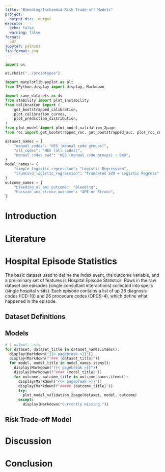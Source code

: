 ```yaml
---
title: "Bleeding/Ischaemia Risk Trade-off Models"
project:
  output-dir: _output
execute:
  echo: false
  warning: false
format:
  pdf
jupyter: python3
fig-format: png
---
```


```python
import os

os.chdir("../prototypes")

import matplotlib.pyplot as plt
from IPython.display import display, Markdown

import save_datasets as ds
from stability import plot_instability
from calibration import (
    get_bootstrapped_calibration,
    plot_calibration_curves,
    plot_prediction_distribution,
)
from plot_model import plot_model_validation_2page
from roc import get_bootstrapped_roc, get_bootstrapped_auc, plot_roc_curves

dataset_names = {
    "manual_codes": "HES (manual code groups)",
    "all_codes": "HES (all codes)",
    "manual_codes_swd": "HES (manual code groups) + SWD",
}
model_names = {
    "simple_logistic_regression": "Logistic Regression",
    "truncsvd_logistic_regression": "Truncated SVD + Logistic Regress",
}
outcome_names = {
    "bleeding_al_ani_outcome": "Bleeding",
    "hussain_ami_stroke_outcome": "AMI or Stroke",
}
```

# Introduction

# Literature

# Hospital Episode Statistics

The basic dataset used to define the index event, the outcome variable, and a preliminary set of features is Hospital Episode Statistics. Rows in the raw dataset are episodes (single consultant interactions) collected into spells (single hospital visits). Each episode contains a list of up 26 diagnosis codes (ICD-10) and 26 procedure codes (OPCS-4), which define what happened in the episode.

## Dataset Definitions

## Models

```python
# | output: asis
for dataset, dataset_title in dataset_names.items():
  display(Markdown("{{< pagebreak >}}"))
  display(Markdown(f"### {dataset_title}"))
  for model, model_title in model_names.items():
    display(Markdown("{{< pagebreak >}}"))
    display(Markdown(f"#### {model_title}"))
    for outcome, outcome_title in outcome_names.items():
      display(Markdown("{{< pagebreak >}}"))
      display(Markdown(f"##### {outcome_title}"))
      try:
        plot_model_validation_2page(dataset, model, outcome)
      except:
        display(Markdown("Currently missing."))
```

## Risk Trade-off Model

# Discussion

# Conclusion